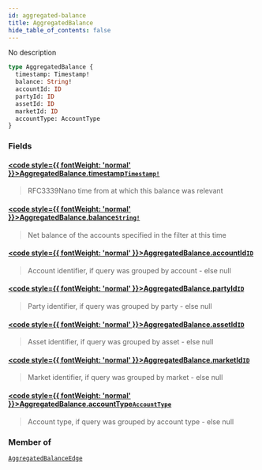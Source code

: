 ```yaml
---
id: aggregated-balance
title: AggregatedBalance
hide_table_of_contents: false
---
```








No description

```graphql
type AggregatedBalance {
  timestamp: Timestamp!
  balance: String!
  accountId: ID
  partyId: ID
  assetId: ID
  marketId: ID
  accountType: AccountType
}
```


### Fields

#### [<code style={{ fontWeight: 'normal' }}>AggregatedBalance.<b>timestamp</b></code>](#)<Bullet />[`Timestamp!`](/docs/testnet/graphql/scalars/timestamp) <Badge class="secondary" text="non-null"/> <Badge class="secondary" text="scalar"/>
> RFC3339Nano time from at which this balance was relevant
> 

#### [<code style={{ fontWeight: 'normal' }}>AggregatedBalance.<b>balance</b></code>](#)<Bullet />[`String!`](/docs/testnet/graphql/scalars/string) <Badge class="secondary" text="non-null"/> <Badge class="secondary" text="scalar"/>
> Net balance of the accounts specified in the filter at this time
> 

#### [<code style={{ fontWeight: 'normal' }}>AggregatedBalance.<b>accountId</b></code>](#)<Bullet />[`ID`](/docs/testnet/graphql/scalars/id) <Badge class="secondary" text="scalar"/>
> Account identifier, if query was grouped by account - else null
> 

#### [<code style={{ fontWeight: 'normal' }}>AggregatedBalance.<b>partyId</b></code>](#)<Bullet />[`ID`](/docs/testnet/graphql/scalars/id) <Badge class="secondary" text="scalar"/>
> Party identifier, if query was grouped by party - else null
> 

#### [<code style={{ fontWeight: 'normal' }}>AggregatedBalance.<b>assetId</b></code>](#)<Bullet />[`ID`](/docs/testnet/graphql/scalars/id) <Badge class="secondary" text="scalar"/>
> Asset identifier, if query was grouped by asset - else null
> 

#### [<code style={{ fontWeight: 'normal' }}>AggregatedBalance.<b>marketId</b></code>](#)<Bullet />[`ID`](/docs/testnet/graphql/scalars/id) <Badge class="secondary" text="scalar"/>
> Market identifier, if query was grouped by market - else null
> 

#### [<code style={{ fontWeight: 'normal' }}>AggregatedBalance.<b>accountType</b></code>](#)<Bullet />[`AccountType`](/docs/testnet/graphql/enums/account-type) <Badge class="secondary" text="enum"/>
> Account type, if query was grouped by account type - else null
> 



### Member of

[`AggregatedBalanceEdge`](/docs/testnet/graphql/objects/aggregated-balance-edge)  <Badge class="secondary" text="object"/>



